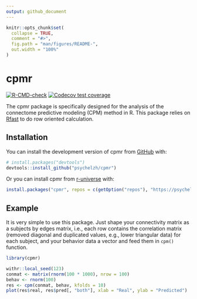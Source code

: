 ```yaml
---
output: github_document
---
```


<!-- README.md is generated from README.Rmd. Please edit that file -->

```r
knitr::opts_chunk$set(
  collapse = TRUE,
  comment = "#>",
  fig.path = "man/figures/README-",
  out.width = "100%"
)
```

# cpmr

<!-- badges: start -->
[![R-CMD-check](https://github.com/psychelzh/cpmr/actions/workflows/R-CMD-check.yaml/badge.svg)](https://github.com/psychelzh/cpmr/actions/workflows/R-CMD-check.yaml)
[![Codecov test coverage](https://codecov.io/gh/psychelzh/cpmr/branch/main/graph/badge.svg)](https://app.codecov.io/gh/psychelzh/cpmr?branch=main)
<!-- badges: end -->

The cpmr package is specifically designed for the analysis of the connectome predictive modeling (CPM) method in R. This package relies on [Rfast](https://cran.r-project.org/web/packages/Rfast/index.html) to do row oriented calculation.

## Installation

You can install the development version of cpmr from [GitHub](https://github.com/) with:

``` r
# install.packages("devtools")
devtools::install_github("psychelzh/cpmr")
```

Or you can install cpmr from [r-universe](https://psychelzh.r-universe.dev) with:

``` r
install.packages("cpmr", repos = c(getOption("repos"), "https://psychelzh.r-universe.dev"))
```

## Example

It is very simple to use this package. Just shape your connectivity matrix as a subjects by edges matrix, i.e., each row contains the correlation matrix (removed diagonal and duplicated values, e.g., lower triangular data) for each subject, and your behavior data a vector and feed them in `cpm()` function.

```r
library(cpmr)

withr::local_seed(123)
conmat <- matrix(rnorm(100 * 1000), nrow = 100)
behav <- rnorm(100)
res <- cpm(conmat, behav, kfolds = 10)
plot(res$real, res$pred[, "both"], xlab = "Real", ylab = "Predicted")
```
